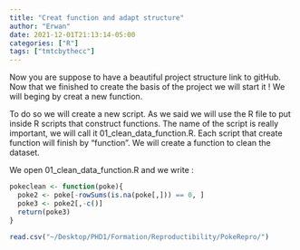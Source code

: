 ```yaml
---
title: "Creat function and adapt structure"
author: "Erwan"
date: 2021-12-01T21:13:14-05:00
categories: ["R"]
tags: ["tmtcbythecc"]
---
```


Now you are suppose to have a beautiful project structure link to gitHub. Now that we finished to create the basis of the project we will start it ! We will beging by creat a new function. 

To do so we will create a new script. As we said we will use the R file to put inside R scripts that construct functions. The name of the script is really important, we will call it 01_clean_data_function.R. Each script that create function will finish by "function". We will create a function to clean the dataset.  

We open 01_clean_data_function.R and we write : 

```r
pokeclean <- function(poke){
  poke2 <- poke[-rowSums(is.na(poke[,])) == 0, ]
  poke3 <- poke2[,-c()]
  return(poke3)
}
```

```r
read.csv("~/Desktop/PHD1/Formation/Reproductibility/PokeRepro/")
```

